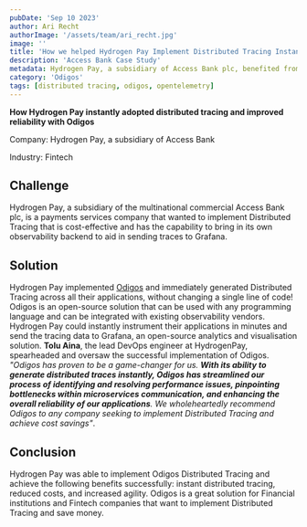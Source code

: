 ```yaml
---
pubDate: 'Sep 10 2023'
author: Ari Recht
authorImage: '/assets/team/ari_recht.jpg'
image: ''
title: 'How we helped Hydrogen Pay Implement Distributed Tracing Instantly'
description: 'Access Bank Case Study'
metadata: Hydrogen Pay, a subsidiary of Access Bank plc, benefited from Odigos for cost-effective Distributed Tracing, a valuable solution for financial institutions and Fintech companies.
category: 'Odigos'
tags: [distributed tracing, odigos, opentelemetry]
---
```


**How Hydrogen Pay instantly adopted distributed tracing and improved reliability with Odigos**

Company: Hydrogen Pay, a subsidiary of Access Bank

Industry: Fintech

## Challenge

Hydrogen Pay, a subsidiary of the multinational commercial Access Bank plc, is a payments services company that wanted to implement Distributed Tracing that is cost-effective and has the capability to bring in its own observability backend to aid in sending traces to Grafana.

## Solution

Hydrogen Pay implemented [Odigos](https://github.com/odigos-io/odigos) and immediately generated Distributed Tracing across all their applications, without changing a single line of code! Odigos is an open-source solution that can be used with any programming language and can be integrated with existing observability vendors. Hydrogen Pay could instantly instrument their applications in minutes and send the tracing data to Grafana, an open-source analytics and visualisation solution.
**Tolu Aina**, the lead DevOps engineer at HydrogenPay, spearheaded and oversaw the successful implementation of Odigos. <em>"Odigos has proven to be a game-changer for us. **With its ability to generate distributed traces instantly, Odigos has streamlined our process of identifying and resolving performance issues, pinpointing bottlenecks within microservices communication, and enhancing the overall reliability of our applications**. We wholeheartedly recommend Odigos to any company seeking to implement Distributed Tracing and achieve cost savings"</em>.

## Conclusion

Hydrogen Pay was able to implement Odigos Distributed Tracing and achieve the following benefits successfully: instant distributed tracing, reduced costs, and increased agility. Odigos is a great solution for Financial institutions and Fintech companies that want to implement Distributed Tracing and save money.
